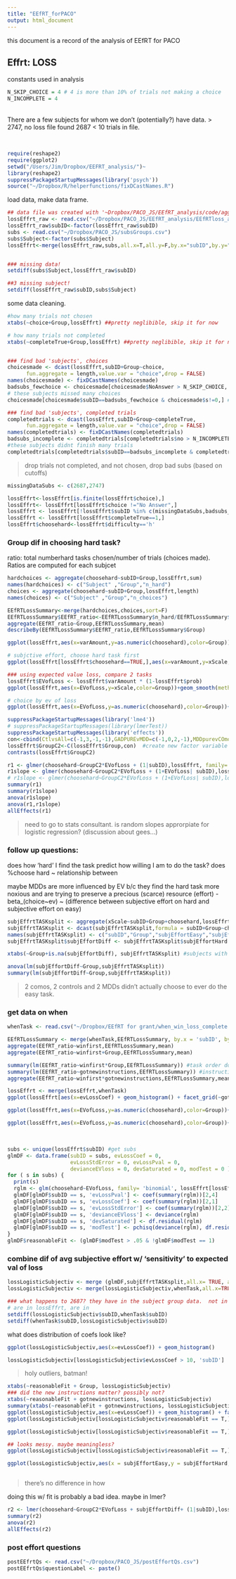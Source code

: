 ```yaml
---
title: "EEfRT_forPACO"
output: html_document
---
```

this document is a record of the analysis of EEfRT for PACO

Effrt: LOSS
----------------
constants used in analysis
```r
N_SKIP_CHOICE = 4 # 4 is more than 10% of trials not making a choice
N_INCOMPLETE = 4
```

<br> 
There are a few subjects for whom we don't (potentially?) have data.
> 2747, no loss file found
2687 < 10 trials in file. 

<br> 

```r
require(reshape2)
require(ggplot2)
setwd("/Users/Jim/Dropbox/EEFRT_analysis/")~
library(reshape2)
suppressPackageStartupMessages(library('psych'))
source("~/Dropbox/R/helperfunctions/fixDCastNames.R")
```

load data, make data frame.
```r
## data file was created with '~Dropbox/PACO_JS/EEfRT_analysis/code/aggregate matlab EEfrt Loss.R'
lossEffrt_raw <- read.csv("~/Dropbox/PACO_JS/EEfRT_analysis/EEfRTloss_agg_network_nov_2014.csv")
lossEffrt_raw$subID<-factor(lossEffrt_raw$subID)
subs <- read.csv("~/Dropbox/PACO_JS/subsGroups.csv")
subs$Subject<-factor(subs$Subject)
lossEffrt<-merge(lossEffrt_raw,subs,all.x=T,all.y=F,by.x="subID",by.y="Subject",sort=F)


### missing data!
setdiff(subs$Subject,lossEffrt_raw$subID)

##3 missing subject!
setdiff(lossEffrt_raw$subID,subs$Subject)

```

some data cleaning.
```r
#how many trials not chosen
xtabs(~choice+Group,lossEffrt) ##pretty neglibible, skip it for now

# how many trials not completed
xtabs(~completeTrue+Group,lossEffrt) ##pretty neglibible, skip it for now


### find bad 'subjects', choices
choicesmade <- dcast(lossEffrt,subID+Group~choice,
      fun.aggregate = length,value.var = "choice",drop = FALSE)
names(choicesmade) <- fixDCastNames(choicesmade)
badsubs_fewchoice <- choicesmade[choicesmade$NoAnswer > N_SKIP_CHOICE,'subID',]
# these subjects missed many choices
choicesmade[choicesmade$subID==badsubs_fewchoice & choicesmade$s!=0,] #slight hack, if no times chose s, will not be displayed

### find bad 'subjects', completed trials
completedtrials <- dcast(lossEffrt,subID+Group~completeTrue,
      fun.aggregate = length,value.var = "choice",drop = FALSE)
names(completedtrials) <- fixDCastNames(completedtrials)
badsubs_incomplete <- completedtrials[completedtrials$no > N_INCOMPLETE,'subID']
#these subjects didnt finish many trials
completedtrials[completedtrials$subID==badsubs_incomplete & completedtrials$yes!=0 ,]

```

> drop trials not completed, and not chosen, drop bad subs (based on cutoffs)

```r
missingDataSubs <- c(2687,2747)

lossEffrt<-lossEffrt[is.finite(lossEffrt$choice),]
lossEffrt<- lossEffrt[lossEffrt$choice !="No Answer",]
lossEffrt <- lossEffrt[!lossEffrt$subID %in% c(missingDataSubs,badsubs_incomplete,badsubs_fewchoice),]
lossEffrt <- lossEffrt[lossEffrt$completeTrue==1,]
lossEffrt$choosehard<-lossEffrt$difficulty=='h'

```

### Group dif in choosing hard task?
ratio: total numberhard tasks chosen/number of trials (choices made). Ratios 
are computed for each subjcet


```r
hardchoices <- aggregate(choosehard~subID+Group,lossEffrt,sum)
names(hardchoices) <- c("Subject" ,"Group","n_hard")
choices <- aggregate(choosehard~subID+Group,lossEffrt,length)
names(choices) <- c("Subject" ,"Group","n_choices")

EEfRTLossSummary<-merge(hardchoices,choices,sort=F)
EEfRTLossSummary$EEfRT_ratio<-EEfRTLossSummary$n_hard/EEfRTLossSummary$n_choices
aggregate(EEfRT_ratio~Group,EEfRTLossSummary,mean)
describeBy(EEfRTLossSummary$EEfRT_ratio,EEfRTLossSummary$Group)

```


```r
ggplot(lossEffrt,aes(x=varAmount,y=as.numeric(choosehard),color=Group))+stat_smooth(method=glm,family='binomial') + geom_point()+facet_grid(Group~prob)

# subjctive effort, choose hard task first
ggplot(lossEffrt[lossEffrt$choosehard==TRUE,],aes(x=varAmount,y=xScale,color=Group))+geom_smooth(method='lm') + geom_point()+facet_grid(Group~prob)

### using expected value loss, compare 2 tasks
lossEffrt$EVofLoss <- lossEffrt$varAmount * (1-lossEffrt$prob)
ggplot(lossEffrt,aes(x=EVofLoss,y=xScale,color=Group))+geom_smooth(method='lm') + geom_point()+facet_grid(Group~choosehard)

# choice by ev of loss
ggplot(lossEffrt,aes(x=EVofLoss,y=as.numeric(choosehard),color=Group))+stat_smooth(method=glm,family='binomial') + geom_point()+facet_grid(~Group)

```

```r
suppressPackageStartupMessages(library('lme4'))
# suppressPackageStartupMessages(library(lmerTest))
suppressPackageStartupMessages(library('effects'))
con<-cbind(CtlvsAll=c(-1,3,-1,-1),GADPUREvMDD=c(-1,0,2,-1),MDDpurevCOmo=c(-1,0,0,1)) # create matrix of desired contrasts, give sensible names to each
lossEffrt$GroupC2<-C(lossEffrt$Group,con)  #create new factor variable w/ new contrasts 
contrasts(lossEffrt$GroupC2)

r1 <- glmer(choosehard~GroupC2*EVofLoss + (1|subID),lossEffrt, family='binomial')
r1slope <- glmer(choosehard~GroupC2*EVofLoss + (1+EVofLoss| subID),lossEffrt, family='binomial')
# r1slope <- glmer(choosehard~GroupC2*EVofLoss + (1+EVofLoss| subID),lossEffrt[lossEffrt$gotnewinstructions==TRUE,], family='binomial')
summary(r1)
summary(r1slope)
anova(r1slope)
anova(r1,r1slope)
allEffects(r1)


```

>  need to go to stats consultant. is random slopes approrpiate for logistic regression? (discussion about gees...)

### follow up questions: 
does how 'hard' I find the task predict how willing I am to do the task? does %choose hard ~ relationship between 

maybe MDDs are more influenced by EV b/c they find the hard task more noxious and are trying to preserve a precious (scarce) resource (effort) - beta_(choice~ev) ~ (difference between subjective effort on hard and subjective effort on easy)

```r
subjEffrtTASKsplit <- aggregate(xScale~subID+Group+choosehard,lossEffrt,mean)
subjEffrtTASKsplit <- dcast(subjEffrtTASKsplit,formula = subID+Group~choosehard)
names(subjEffrtTASKsplit) <- c("subID","Group","subjEffortEasy","subjEffortHard")
subjEffrtTASKsplit$subjEffortDiff <- subjEffrtTASKsplit$subjEffortHard - subjEffrtTASKsplit$subjEffortEasy

xtabs(~Group+is.na(subjEffortDiff), subjEffrtTASKsplit) #subjects with undefined difference scores

anova(lm(subjEffortDiff~Group,subjEffrtTASKsplit))
summary(lm(subjEffortDiff~Group,subjEffrtTASKsplit))


```

> 2 comos, 2 controls and 2 MDDs didn't actually choose to ever do the easy task.

### get data on when 
```r
whenTask <- read.csv("~/Dropbox/EEfRT for grant/when_win_loss_complete.csv")

EEfRTLossSummary <- merge(whenTask,EEfRTLossSummary, by.x = 'subID', by.y = 'Subject')
aggregate(EEfRT_ratio~winfirst,EEfRTLossSummary,mean)
aggregate(EEfRT_ratio~winfirst+Group,EEfRTLossSummary,mean)

summary(lm(EEfRT_ratio~winfirst*Group,EEfRTLossSummary)) #task order doesn't seem to matter
summary(lm(EEfRT_ratio~gotnewinstructions,EEfRTLossSummary)) #instructions might doesn't seem to matter
aggregate(EEfRT_ratio~winfirst*gotnewinstructions,EEfRTLossSummary,mean) ## new instructions choosing at half...

lossEffrt <- merge(lossEffrt,whenTask)
ggplot(lossEffrt[aes(x=evLossCoef) + geom_histogram() + facet_grid(~gotnewinstructions)

ggplot(lossEffrt,aes(x=EVofLoss,y=as.numeric(choosehard),color=Group))+stat_smooth(method=glm,family='binomial') + geom_point()+facet_grid(~gotnewinstructions)

ggplot(lossEffrt,aes(x=EVofLoss,y=as.numeric(choosehard),color=Group))+stat_smooth(method=glm,family='binomial') + geom_point()+facet_grid(~gotnewinstructions)
```

<br>

```r
subs <- unique(lossEffrt$subID) #get subs
glmDF <- data.frame(subID = subs, evLossCoef = 0,
                    evLossStdError = 0, evLossPval = 0,
                    devianceEVloss = 0, devSaturated = 0, modTest = 0 ) # new df
for ( s in subs) {
  print(s)
  rglm <- glm(choosehard~EVofLoss, family= 'binomial', lossEffrt[lossEffrt$subID == s,])
  glmDF[glmDF$subID == s, 'evLossPval'] <- coef(summary(rglm))[2,4]
  glmDF[glmDF$subID == s, 'evLossCoef'] <- coef(summary(rglm))[2,1]
  glmDF[glmDF$subID == s, 'evLossStdError'] <- coef(summary(rglm))[2,2]
  glmDF[glmDF$subID == s, 'devianceEVloss'] <- deviance(rglm)
  glmDF[glmDF$subID == s, 'devSaturated'] <- df.residual(rglm)
  glmDF[glmDF$subID == s, 'modTest'] <- pchisq(deviance(rglm), df.residual(rglm), lower = FALSE)
}
glmDF$reasonableFit <- (glmDF$modTest > .05 & !glmDF$modTest == 1)

```

### combine dif of avg subjective effort w/ 'sensitivity' to expected val of loss
```r
lossLogisticSubjectiv <- merge (glmDF,subjEffrtTASKsplit,all.x= TRUE, all.Y = FALSE)
lossLogisticSubjectiv <- merge(lossLogisticSubjectiv,whenTask,all.x=TRUE)

### what happens to 2687? they have in the subject group data.  not in subjEffrtTASKsplit
# are in lossEffrt, are in 
setdiff(lossLogisticSubjectiv$subID,whenTask$subID)
setdiff(whenTask$subID,lossLogisticSubjectiv$subID)
```

what does distribution of coefs look like? 

```r
ggplot(lossLogisticSubjectiv,aes(x=evLossCoef)) + geom_histogram()

lossLogisticSubjectiv[lossLogisticSubjectiv$evLossCoef > 10, 'subID']
```
> holy outliers, batman!  


```r
xtabs(~reasonableFit + Group, lossLogisticSubjectiv)
### did the new instructions matter? possibly not? 
xtabs(~reasonableFit + gotnewinstructions, lossLogisticSubjectiv)
summary(xtabs(~reasonableFit + gotnewinstructions, lossLogisticSubjectiv))
ggplot(lossLogisticSubjectiv,aes(x=evLossCoef)) + geom_histogram() + facet_grid(~gotnewinstructions)
ggplot(lossLogisticSubjectiv[lossLogisticSubjectiv$reasonableFit == T,],aes(x=evLossCoef)) + geom_histogram() + facet_grid(~gotnewinstructions)

ggplot(lossLogisticSubjectiv[lossLogisticSubjectiv$reasonableFit == T,],aes(x=evLossCoef)) + geom_histogram() + facet_grid(~Group)

## looks messy. maybe meaningless? 
ggplot(lossLogisticSubjectiv[lossLogisticSubjectiv$reasonableFit == T,],aes(x = evLossCoef,y = subjEffortDiff,color = Group)) +geom_point() + geom_smooth(method = 'lm')+ facet_grid(~Group)

ggplot(lossLogisticSubjectiv,aes(x = subjEffortEasy,y = subjEffortHard,color = Group)) +geom_point() + geom_smooth(method = 'lm')+ facet_grid(~Group)



```
> there's no difference in how 

doing this w/ fit is probably a bad idea. maybe in lmer?
```{r]}

r2 <- lmer(choosehard~GroupC2*EVofLoss + subjEffortDiff+ (1|subID),lossEffrt, family='binomial')
summary(r2)
anova(r2)
allEffects(r2)

```




### post effort questions
```r
postEEfrtQs <- read.csv("~/Dropbox/PACO_JS/postEffortQs.csv")
postEEfrtQs$questionLabel <- paste()
```
